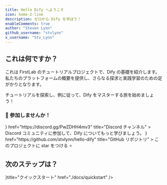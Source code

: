 ```yaml
---
title: Hello Dify へようこそ
icon: home-2-line
description: ゼロから Dify を学ぼう！
enableComments: true
author: "Steven Lynn"
github_username: "stvlynn"
x_username: "Stv_Lynn"
---
```


## これは何ですか？

これは FirstLab のチュートリアルプロジェクトで、Dify の基礎を紹介します。私たちのプラットフォームの概要を提供し、さらなる探求と実践学習のための足がかりとなります。

チュートリアルを探索し、例に従って、Dify をマスターする旅を始めましょう！

### 👋 参加しませんか！

<Cards>
  <Card 
    icon={<i className="ri-discord-fill ri-lg" />} 
    href="https://discord.gg/PwZDHH4mv3" 
    title="Discord チャンネル"
  >
    Discord コミュニティに参加して、Dify についてもっと学びましょう。
  </Card>
  <Card 
    icon={<i className="ri-github-fill ri-lg" />} 
    href="https://github.com/stvlynn/hello-dify" 
    title="GitHub リポジトリ"
  >
    このプロジェクトに star をつける ⭐
  </Card>
</Cards>

## 次のステップは？

<Cards>
  <Card icon={<i className="ri-send-plane-line" />}title="クイックスタート" href="./docs/quickstart" />
</Cards> 